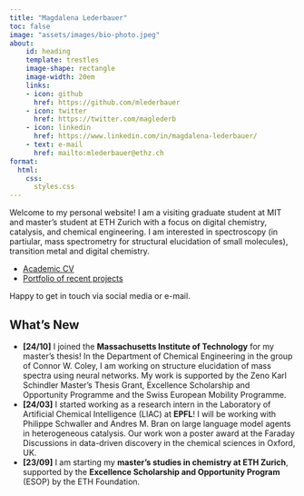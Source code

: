 ```yaml
---
title: "Magdalena Lederbauer"
toc: false
image: "assets/images/bio-photo.jpeg"
about:
    id: heading
    template: trestles
    image-shape: rectangle
    image-width: 20em
    links:
    - icon: github
      href: https://github.com/mlederbauer
    - icon: twitter
      href: https://twitter.com/maglederb
    - icon: linkedin
      href: https://www.linkedin.com/in/magdalena-lederbauer/
    - text: e-mail
      href: mailto:mlederbauer@ethz.ch
format:
  html:
    css:
      styles.css
---
```



:::{#heading}

Welcome to my personal website! I am a visiting graduate student at MIT and master's student at ETH Zurich with a focus on digital chemistry, catalysis, and chemical engineering. I am interested in spectroscopy (in partiular, mass spectrometry for structural elucidation of small molecules), transition metal and digital chemistry.

* [Academic CV]()
* [Portfolio of recent projects]()

Happy to get in touch via social media or e-mail.

:::

## What's New

* **[24/10]** I joined the **Massachusetts Institute of Technology** for my master's thesis! In the Department of Chemical Engineering in the group of Connor W. Coley, I am working on structure elucidation of mass spectra using neural networks. My work is supported by the Zeno Karl Schindler Master's Thesis Grant, Excellence Scholarship and Opportunity Programme and the Swiss European Mobility Programme.
* **[24/03]** I started working as a research intern in the Laboratory of Artificial Chemical Intelligence (LIAC) at **EPFL**! I will be working with Philippe Schwaller and Andres M. Bran on large language model agents in
heterogeneous catalysis. Our work won a poster award at the Faraday Discussions in data-driven discovery in the chemical sciences in Oxford, UK.
* **[23/09]** I am starting my **master's studies in chemistry at ETH Zurich**, supported by the **Excellence Scholarship and Opportunity Program** (ESOP) by the ETH Foundation.
